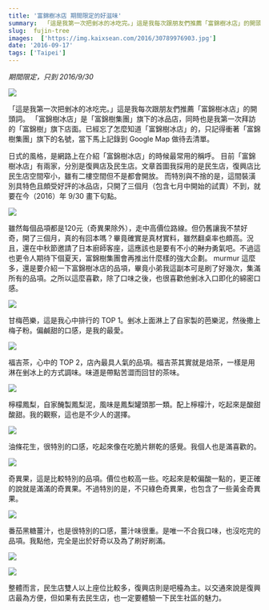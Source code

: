 ```yaml
---
title: '富錦樹冰店 期間限定的好滋味'
summary:  「這是我第一次把剉冰的冰吃完。」這是我每次跟朋友們推薦「富錦樹冰店」的開頭詞。
slug:  fujin-tree
images:  ['https://img.kaixsean.com/2016/30789976903.jpg']
date: '2016-09-17'
tags: ['Taipei']
---
```

*期間限定，只到 2016/9/30*

![](https://img.kaixsean.com/2016/30789976903.jpg)

「這是我第一次把剉冰的冰吃完。」這是我每次跟朋友們推薦「富錦樹冰店」的開頭詞。 「富錦樹冰店」是「富錦樹集團」旗下的冰品店，同時也是我第一次拜訪的「富錦樹」旗下店面。已經忘了怎麼知道「富錦樹冰店」的，只記得衝著「富錦樹集團」旗下的名號，當下馬上記錄到 Google Map 做待去清單。

日式的風格，是網路上在介紹「富錦樹冰店」的時候最常用的稱呼。 目前「富錦樹冰店」有兩家，分別是復興店及民生店。文章首圖我採用的是民生店，復興店比民生店空間窄小，雖有二樓空間但不是都會開放。 而特別與不捨的是，這間裝潢別具特色且頗受好評的冰品店，只開了三個月（包含七月中開始的試賣）不到，就要在今（2016）年 9/30 畫下句點。 

![](https://img.kaixsean.com/2016/31562174696.jpg)

雖然每個品項都是120元（奇異果除外），走中高價位路線。但仍舊讓我不禁好奇，開了三個月，真的有回本嗎？畢竟確實是真材實料，雖然翻桌率也頗高。況且，還在中秋節邀請了日本廚師客座，這應該也是要有不小的<del>財力</del>勇氣吧。不過這也更令人期待下個夏天，富錦樹集團會再推出什麼樣的強大企劃。 murmur 這麼多，還是要介紹一下富錦樹冰店的品項，畢竟小弟我這副本可是刷了好幾次，集滿所有的品項。之所以這麼喜歡，除了口味之後，也很喜歡他剉冰入口即化的綿密口感。

![](https://img.kaixsean.com/2016/32195143091.jpg)

甘梅芭樂，這是我心中排行的 TOP 1。剉冰上面淋上了自家製的芭樂泥，然後撒上梅子粉。偏鹹甜的口感，是我的最愛。 

![](https://img.kaixsean.com/2016/31562193326.jpg)

福吉茶，心中的 TOP 2，店內最具人氣的品項。福吉茶其實就是焙茶，一樣是用淋在剉冰上的方式調味。味道是帶點苦澀而回甘的茶味。

![](https://img.kaixsean.com/2016/31483683171.jpg)

檸檬鳳梨，自家醃製鳳梨泥，風味是鳳梨罐頭那一類。配上檸檬汁，吃起來是酸甜酸甜。我的觀察，這也是不少人的選擇。

![](https://img.kaixsean.com/2016/30789968843.jpg)

油條花生，很特別的口感，吃起來像在吃脆片餅乾的感覺。我個人也是滿喜歡的。 

![](https://img.kaixsean.com/2016/31483685541.jpg)

奇異果，這是比較特別的品項。價位也較高一些。吃起來是較偏酸一點的，更正確的說就是滿滿的奇異果。不過特別的是，不只綠色奇異果，也包含了一些黃金奇異果。 

![](https://img.kaixsean.com/2016/30789967763.jpg)

番茄黑糖薑汁，也是很特別的口感，薑汁味很重。是唯一不合我口味，也沒吃完的品項。我點他，完全是出於好奇以及為了刷好刷滿。

![](https://img.kaixsean.com/2016/31452982502.jpg)

![](https://img.kaixsean.com/2016/31600070145.jpg)

整體而言，民生店雙人以上座位比較多，復興店則是吧檯為主。以交通來說是復興店最為方便，但如果有去民生店，也一定要體驗一下民生社區的魅力。